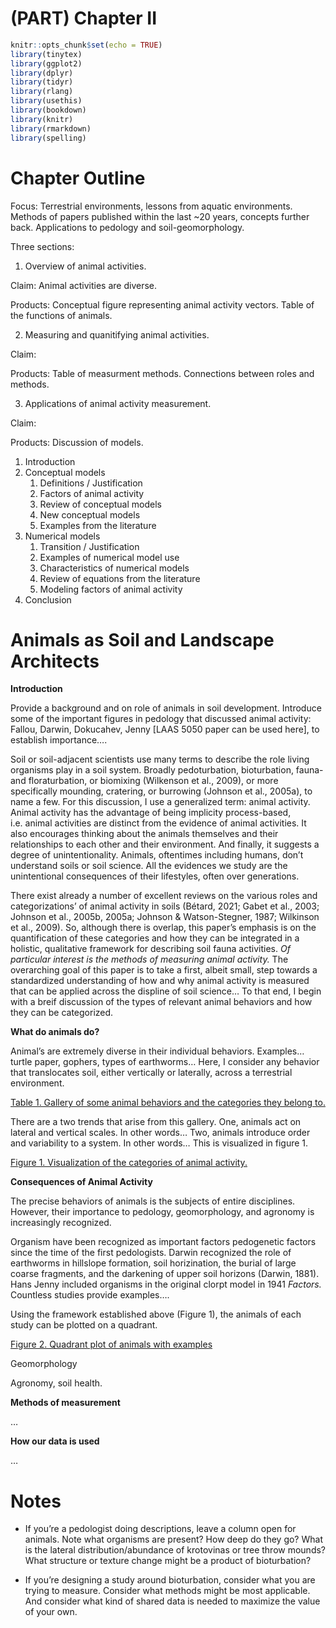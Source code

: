 # (PART) Chapter II {.unnumbered}

```r
knitr::opts_chunk$set(echo = TRUE)
library(tinytex)
library(ggplot2)
library(dplyr)
library(tidyr)
library(rlang)
library(usethis)
library(bookdown)
library(knitr)
library(rmarkdown)
library(spelling)
```

# Chapter Outline

Focus: Terrestrial environments, lessons from aquatic environments. Methods of papers published within the last \~20 years, concepts further back. Applications to pedology and soil-geomorphology.

Three sections:

1)  Overview of animal activities.

Claim: Animal activities are diverse.

Products: Conceptual figure representing animal activity vectors. Table of the functions of animals.

2)  Measuring and quanitifying animal activities.

Claim:

Products: Table of measurment methods. Connections between roles and methods.

3)  Applications of animal activity measurement.

Claim:

Products: Discussion of models.

1.  Introduction
2.  Conceptual models
    1.  Definitions / Justification
    2.  Factors of animal activity
    3.  Review of conceptual models
    4.  New conceptual models
    5.  Examples from the literature
3.  Numerical models
    1.  Transition / Justification
    2.  Examples of numerical model use
    3.  Characteristics of numerical models
    4.  Review of equations from the literature
    5.  Modeling factors of animal activity
4.  Conclusion

# **Animals as Soil and Landscape Architects**

**Introduction**

Provide a background and on role of animals in soil development. Introduce some of the important figures in pedology that discussed animal activity: Fallou, Darwin, Dokucahev, Jenny [LAAS 5050 paper can be used here], to establish importance….

Soil or soil-adjacent scientists use many terms to describe the role living organisms play in a soil system. Broadly pedoturbation, bioturbation, fauna- and floraturbation, or biomixing (Wilkenson et al., 2009), or more specifically mounding, cratering, or burrowing (Johnson et al., 2005a), to name a few. For this discussion, I use a generalized term: animal activity. Animal activity has the advantage of being implicity process-based, i.e. animal activities are distinct from the evidence of animal activities. It also encourages thinking about the animals themselves and their relationships to each other and their environment. And finally, it suggests a degree of unintentionality. Animals, oftentimes including humans, don't understand soils or soil science. All the evidences we study are the unintentional consequences of their lifestyles, often over generations.

There exist already a number of excellent reviews on the various roles and categorizations’ of animal activity in soils (Bétard, 2021; Gabet et al., 2003; Johnson et al., 2005b, 2005a; Johnson & Watson-Stegner, 1987; Wilkinson et al., 2009). So, although there is overlap, this paper's emphasis is on the quantification of these categories and how they can be integrated in a holistic, qualitative framework for describing soil fauna activities. *Of particular interest is the methods of measuring animal activity.* The overarching goal of this paper is to take a first, albeit small, step towards a standardized understanding of how and why animal activity is measured that can be applied across the displine of soil science... To that end, I begin with a breif discussion of the types of relevant animal behaviors and how they can be categorized.

**What do animals do?**

Animal's are extremely diverse in their individual behaviors. Examples... turtle paper, gophers, types of earthworms... Here, I consider any behavior that translocates soil, either vertically or laterally, across a terrestrial environment.

[Table 1. Gallery of some animal behaviors and the categories they belong to.]{.underline}

There are a two trends that arise from this gallery. One, animals act on lateral and vertical scales. In other words... Two, animals introduce order and variability to a system. In other words... This is visualized in figure 1.

[Figure 1. Visualization of the categories of animal activity.]{.underline}

**Consequences of Animal Activity**

The precise behaviors of animals is the subjects of entire disciplines. However, their importance to pedology, geomorphology, and agronomy is increasingly recognized.

Organism have been recognized as important factors pedogenetic factors since the time of the first pedologists. Darwin recognized the role of earthworms in hillslope formation, soil horizination, the burial of large coarse fragments, and the darkening of upper soil horizons (Darwin, 1881). Hans Jenny included organisms in the original clorpt model in 1941 *Factors.* Countless studies provide examples....

Using the framework established above (Figure 1), the animals of each study can be plotted on a quadrant.

[Figure 2. Quadrant plot of animals with examples]{.underline}

Geomorphology

Agronomy, soil health.

**Methods of measurement**

...

**How our data is used**

...

# Notes

-   If you're a pedologist doing descriptions, leave a column open for animals. Note what organisms are present? How deep do they go? What is the lateral distribution/abundance of krotovinas or tree throw mounds? What structure or texture change might be a product of bioturbation?

-   If you're designing a study around bioturbation, consider what you are trying to measure. Consider what methods might be most applicable. And consider what kind of shared data is needed to maximize the value of your own.

